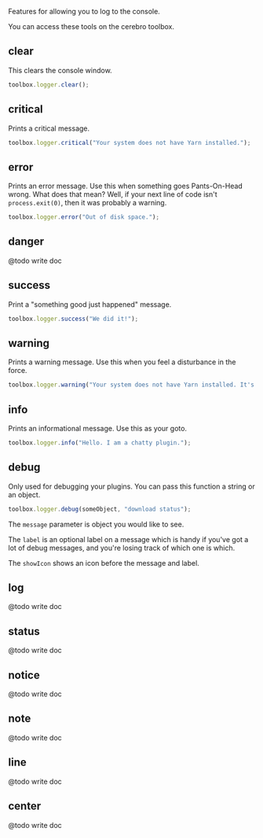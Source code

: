 Features for allowing you to log to the console.

You can access these tools on the cerebro toolbox.

## clear

This clears the console window.

```js
toolbox.logger.clear();
```

## critical

Prints a critical message.

```js
toolbox.logger.critical("Your system does not have Yarn installed.");
```

## error

Prints an error message. Use this when something goes Pants-On-Head wrong. What does that mean?
Well, if your next line of code isn't `process.exit(0)`, then it was probably a warning.

```js
toolbox.logger.error("Out of disk space.");
```

## danger

@todo write doc

## success

Print a "something good just happened" message.

```js
toolbox.logger.success("We did it!");
```

## warning

Prints a warning message. Use this when you feel a disturbance in the force.

```js
toolbox.logger.warning("Your system does not have Yarn installed. It's awesome.");
```

## info

Prints an informational message. Use this as your goto.

```js
toolbox.logger.info("Hello. I am a chatty plugin.");
```

## debug

Only used for debugging your plugins. You can pass this function a string or an object.

```js
toolbox.logger.debug(someObject, "download status");
```

The `message` parameter is object you would like to see.

The `label` is an optional label on a message which is handy if you've got a lot of debug messages, and
you're losing track of which one is which.

The `showIcon` shows an icon before the message and label.

## log

@todo write doc

## status

@todo write doc

## notice

@todo write doc

## note

@todo write doc

## line

@todo write doc

## center

@todo write doc
